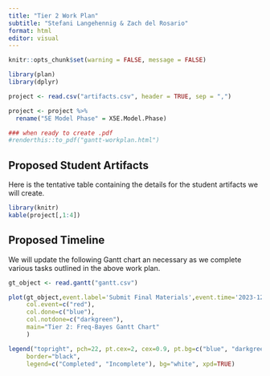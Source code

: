 ```yaml
---
title: "Tier 2 Work Plan"
subtitle: "Stefani Langehennig & Zach del Rosario"
format: html
editor: visual
---
```


```r
knitr::opts_chunk$set(warning = FALSE, message = FALSE)

library(plan)
library(dplyr)

project <- read.csv("artifacts.csv", header = TRUE, sep = ",")

project <- project %>%
  rename("5E Model Phase" = X5E.Model.Phase)

### when ready to create .pdf
#renderthis::to_pdf("gantt-workplan.html")

```

## Proposed Student Artifacts

Here is the tentative table containing the details for the student artifacts we will create.

```r
library(knitr)
kable(project[,1:4])

```

## Proposed Timeline

We will update the following Gantt chart an necessary as we complete various tasks outlined in the above work plan.

```r

gt_object <- read.gantt("gantt.csv") 

plot(gt_object,event.label='Submit Final Materials',event.time='2023-12-01',
     col.event=c("red"),
     col.done=c("blue"),
     col.notdone=c("darkgreen"),
     main="Tier 2: Freq-Bayes Gantt Chart"
     )

legend("topright", pch=22, pt.cex=2, cex=0.9, pt.bg=c("blue", "darkgreen"),
     border="black",
     legend=c("Completed", "Incomplete"), bg="white", xpd=TRUE)
```
